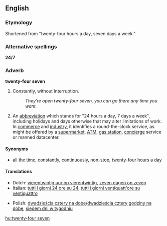 ==English==

===Etymology===
Shortened from "twenty-four hours a day, seven days a week."

===Alternative spellings===
'''24/7'''

===Adverb===
'''twenty-four seven'''

# {{colloquial}} Constantly, without interruption.
#:''They're open twenty-four seven, you can go there any time you want.''
# An [[w:abbreviation|abbreviation]] which stands for "24 hours a day, 7 days a week", including holidays and days otherwise that may alter limitations of work.  In [[w:commerce|commerce]] and [[w:industry|industry]], it identifies a round-the-clock service, as might be offered by a [[w:supermarket|supermarket]], [[w:ATM|ATM]], [[w:Filling station|gas station]], [[w:concierge|concierge]] service or manned datacenter.

====Synonyms====
*[[all the time]], [[constantly]], [[continuously]], [[non-stop]], [[twenty-four hours a day]]

====Translations====
{{trans-top|constantly}}
*Dutch: [[vierentwintig uur op vierentwintig]], [[zeven dagen op zeven]]
*Italian: [[tutti i giorni 24 ore su 24]], [[tutti i giorni ventiquatt'ore su ventiquattro]]
{{trans-mid}}
*Polish: [[dwadzieścia cztery na dobę]]/[[dwadzieścia cztery godziny na dobę]], [[siedem dni w tygodniu]]
{{trans-bottom}}

[[hu:twenty-four seven]]